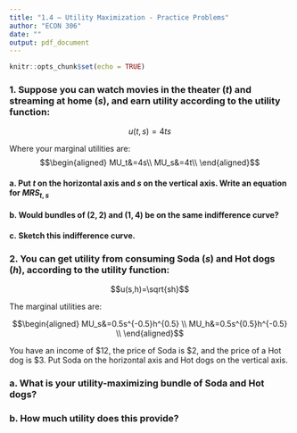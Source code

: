```yaml
---
title: "1.4 — Utility Maximization - Practice Problems"
author: "ECON 306"
date: ""
output: pdf_document
---
```


```r
knitr::opts_chunk$set(echo = TRUE)
```

### 1. Suppose you can watch movies in the theater ($t$) and streaming at home ($s$), and earn utility according to the utility function: 
$$u(t,s)=4ts$$

Where your marginal utilities are: 
$$\begin{aligned}
MU_t&=4s\\
MU_s&=4t\\ \end{aligned}$$

#### a. Put $t$ on the horizontal axis and $s$ on the vertical axis. Write an equation for $MRS_{t,s}$ 

#### b. Would bundles of $(2,2)$ and $(1,4)$ be on the same indifference curve?

#### c. Sketch this indifference curve. 

\clearpage

### 2. You can get utility from consuming Soda $(s)$ and Hot dogs $(h)$, according to the utility function:

$$u(s,h)=\sqrt{sh}$$

The marginal utilities are:

$$\begin{aligned}
MU_s&=0.5s^{-0.5}h^{0.5}	\\
MU_h&=0.5s^{0.5}h^{-0.5} \\ \end{aligned}$$

You have an income of $12, the price of Soda is $2, and the price of a Hot dog is $3. Put Soda on the horizontal axis and Hot dogs on the vertical axis.

### a. What is your utility-maximizing bundle of Soda and Hot dogs?

### b. How much utility does this provide?